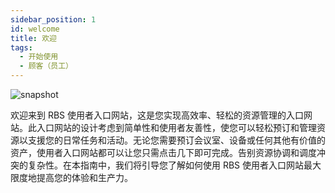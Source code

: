 ---
sidebar_position: 1
id: welcome
title: 欢迎
tags:
  - 开始使用
  - 顾客（员工）
---



<BrowserWindow url={url}>

![snapshot](../assets/user/login.png)

</BrowserWindow>

欢迎来到 <span class='site-user'>RBS 使用者入口网站</span>，这是您实现高效率、轻松的资源管理的入口网站。此入口网站的设计考虑到简单性和使用者友善性，使您可以轻松预订和管理资源以支援您的日常任务和活动。无论您需要预订会议室、设备或任何其他有价值的资产，使用者入口网站都可以让您只需点击几下即可完成。告别资源协调和调度冲突的复杂性。在本指南中，我们将引导您了解如何使用 RBS 使用者入口网站最大限度地提高您的体验和生产力。
